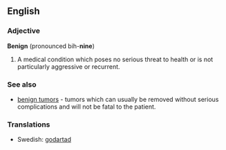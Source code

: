 ==English==

===Adjective===
'''Benign''' (pronounced bih-'''nine''')
#A medical condition which poses no serious threat to health or is not particularly aggressive or recurrent.

===See also===
*[[benign tumors]] - tumors which can usually be removed without serious complications and will not be fatal to the patient.

===Translations===
*Swedish: [[godartad]]
